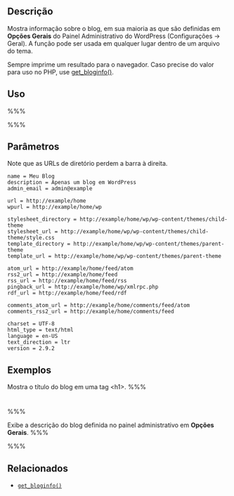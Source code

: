 {{Languages|
{{en|Template Tags/bloginfo}}
{{tr|Tema Etiketleri/bloginfo}}
{{ja|テンプレートタグ/bloginfo}}
{{pt-br|Template Tags/bloginfo}}
{{zh-cn|模板标签/bloginfo}}
}}

== Descrição ==

Mostra informação sobre o blog, em sua maioria as que são definidas em '''Opções Gerais''' do Painel Administrativo do WordPress (Configurações &rarr; Geral). A função pode ser usada em qualquer lugar dentro de um arquivo do tema.

Sempre imprime um resultado para o navegador. Caso precise do valor para uso no PHP, use [[Function Reference/get_bloginfo|get_bloginfo()]].

== Uso ==
%%% <?php bloginfo( $option ); ?> %%%

== Parâmetros ==

{{Parameter|$option|string|Palavra-chave que referencia a informação que se deseja obter.|Opcional|name}}

Note que as URLs de diretório perdem a barra à direita.

<pre>
name = Meu Blog
description = Apenas um blog em WordPress
admin_email = admin@example

url = http://example/home
wpurl = http://example/home/wp

stylesheet_directory = http://example/home/wp/wp-content/themes/child-theme
stylesheet_url = http://example/home/wp/wp-content/themes/child-theme/style.css
template_directory = http://example/home/wp/wp-content/themes/parent-theme
template_url = http://example/home/wp/wp-content/themes/parent-theme

atom_url = http://example/home/feed/atom
rss2_url = http://example/home/feed
rss_url = http://example/home/feed/rss
pingback_url = http://example/home/wp/xmlrpc.php
rdf_url = http://example/home/feed/rdf

comments_atom_url = http://example/home/comments/feed/atom
comments_rss2_url = http://example/home/comments/feed

charset = UTF-8
html_type = text/html
language = en-US
text_direction = ltr
version = 2.9.2
</pre>

== Exemplos ==

Mostra o título do blog em uma tag &lt;h1&gt;.
%%% <h1><?php bloginfo( 'name' ); ?></h1> %%%

Exibe a descrição do blog definida no painel administrativo em '''Opções Gerais'''.
%%% <p><?php bloginfo( 'description' ); ?></p> %%%

== Relacionados ==
* [[Function_Reference/get_bloginfo|<tt>get_bloginfo()</tt>]]
{{Codex-pt}}